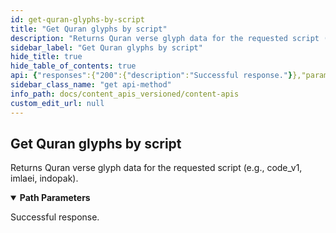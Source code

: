 ```yaml
---
id: get-quran-glyphs-by-script
title: "Get Quran glyphs by script"
description: "Returns Quran verse glyph data for the requested script (e.g., code_v1, imlaei, indopak)."
sidebar_label: "Get Quran glyphs by script"
hide_title: true
hide_table_of_contents: true
api: {"responses":{"200":{"description":"Successful response."}},"parameters":[{"name":"script","in":"path","required":true,"schema":{"type":"string","enum":["code_v1","code_v2","imlaei","indopak","uthmani","uthmani_simple","uthmani_tajweed"]},"description":"Script identifier for the glyph collection to fetch. Supported values: code_v1, code_v2, imlaei, indopak, uthmani, uthmani_simple, uthmani_tajweed."}],"description":"Returns Quran verse glyph data for the requested script (e.g., code_v1, imlaei, indopak).","tags":["Verses"],"method":"get","path":"/quran/verses/{script}","servers":[{"url":"https://apis-prelive.quran.foundation/content/api/v4","description":"Pre-production Server"},{"url":"https://apis.quran.foundation/content/api/v4","description":"Production Server"}],"security":[{"x-auth-token":[],"x-client-id":[]}],"securitySchemes":{"x-auth-token":{"type":"apiKey","description":"The JWT access token required for accessing the endpoints.","name":"x-auth-token","in":"header"},"x-client-id":{"type":"apiKey","description":"Your client Id","name":"x-client-id","in":"header"}},"info":{"title":"Content APIs","description":"Quran.Foundation Content APIs offer programmatic access to the Quran's core content like chapters, verses, recitations, translations, and more, distinct from user-specific data like notes and bookmarks provided by [User-related APIs](/docs/category/user-related-apis).\n\n:::important Integrity of Translations\nPlease **disable any automatic browser-translation features** (e.g. Google-Translate-in-Chrome) when displaying text returned by the *Translations* endpoints.  \nRe-translating an already vetted Quranic translation can introduce serious semantic errors.\n:::\n\n ## How to get access \n\n We are using OAuth2 flows to authenticate and authorize requests. To get started, you need to [get an access token](/docs/tutorials/oidc/getting-started-with-oauth2#obtaining-oauth-20-client-credentials) to make requests to our APIs. Since the APIs are not user-related, you will need to use the `client_credentials` grant type and [`content` scope](/docs/user_related_apis_versioned/scopes#content) when sending a request to [The OAuth 2.0 Token Endpoint](/docs/oauth2_apis_versioned/oauth-2-token-exchange) to get the access token. The below diagram shows the flow of getting an access token using the `client_credentials` grant type in a very simplified way.\n\n ![Client Credentials Flow](/img/client-credentials-flow.png) After getting a valid access token, each request to get resources will have to include 2 headers mentioned below: `x-auth-token` and `x-client-id`.","version":"v4"},"postman":{"name":"Get Quran glyphs by script","description":{"content":"Returns Quran verse glyph data for the requested script (e.g., code_v1, imlaei, indopak).","type":"text/plain"},"url":{"path":["quran","verses",":script"],"host":["{{baseUrl}}"],"query":[],"variable":[{"disabled":false,"description":{"content":"(Required) Script identifier for the glyph collection to fetch. Supported values: code_v1, code_v2, imlaei, indopak, uthmani, uthmani_simple, uthmani_tajweed.","type":"text/plain"},"type":"any","value":"","key":"script"}]},"method":"GET"}}
sidebar_class_name: "get api-method"
info_path: docs/content_apis_versioned/content-apis
custom_edit_url: null
---
```



## Get Quran glyphs by script



Returns Quran verse glyph data for the requested script (e.g., code_v1, imlaei, indopak).

<details style={{"marginBottom":"1rem"}} data-collapsed={false} open={true}><summary style={{}}><strong>Path Parameters</strong></summary><div><ul><ParamsItem className={"paramsItem"} param={{"name":"script","in":"path","required":true,"schema":{"type":"string","enum":["code_v1","code_v2","imlaei","indopak","uthmani","uthmani_simple","uthmani_tajweed"]},"description":"Script identifier for the glyph collection to fetch. Supported values: code_v1, code_v2, imlaei, indopak, uthmani, uthmani_simple, uthmani_tajweed."}}></ParamsItem></ul></div></details><div><ApiTabs><TabItem label={"200"} value={"200"}><div>

Successful response.

</div><div></div></TabItem></ApiTabs></div>
      